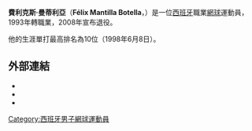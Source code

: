 {{Infobox 网球
|姓名=Félix Mantilla
|照片= FelixMantilla.jpg
|国籍={{flagicon|ESP}}[[西班牙|西班牙]]
|生年=1974年
|生日=9月23日
|出生地=[[巴塞隆納|巴塞隆納]]，[[西班牙|西班牙]]
|居住地=[[蒙地卡羅|蒙地卡羅]]，[[摩納哥|摩納哥]]
|身高=180
|体重=78
|持拍手=右
|反拍=單手
|转职业年=1993年
|球拍=
|球衣=
|球鞋=
|单打最高排名=10（1998年6月8日）
|双打最高排名=208（2004年8月2日）
|现单打排名=2008年退役
|现双打排名=2008年退役
|单打冠军头衔=10
|双打冠军头衔=0
|职业战绩=
|奖金=5,311,964[[美元|美元]]
|澳网最好成绩=八強（1997）
|法网最好成绩=四強（1998）
|温网最好成绩=第三輪（1998）
|美网最好成绩=第四輪（1997）
|大满贯个数=
|奥运会最好成绩=
}}

'''費利克斯·曼蒂利亞'''（'''Félix Mantilla Botella'''，{{bd|1974年|9月23日}}）是一位[[西班牙|西班牙]]職業[[網球|網球]]運動員，1993年轉職業，2008年宣布退役。

他的生涯單打最高排名為10位（1998年6月8日）。

== 外部連結 ==
* {{ATP|M535}}
* {{ITF Profile|id=10005776}}
* {{DavisCupplayerlink|10005776}}

{{Authority control}}
{{DEFAULTSORT:Mantilla, Felix}}
[[Category:西班牙男子網球運動員|Category:西班牙男子網球運動員]]